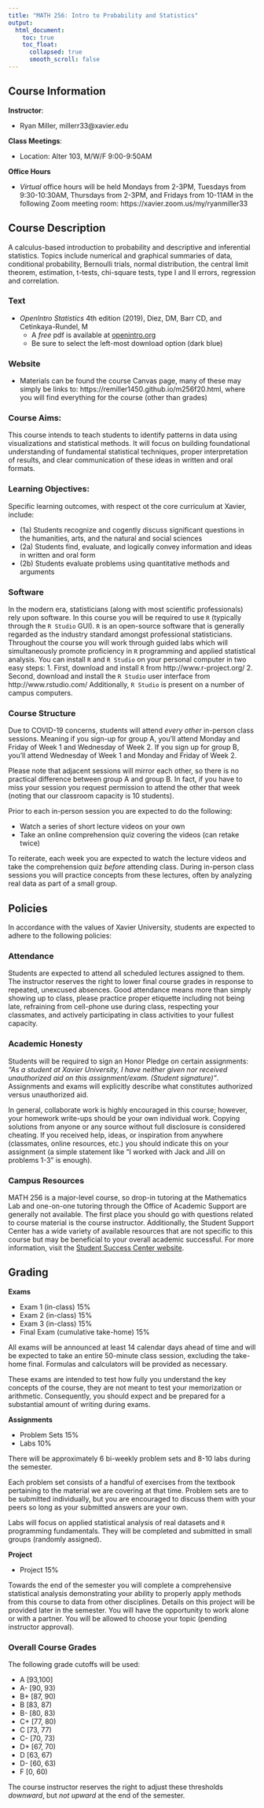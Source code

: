 ```yaml
---
title: "MATH 256: Intro to Probability and Statistics"
output:
  html_document:
    toc: true
    toc_float:
      collapsed: true
      smooth_scroll: false
---
```


## Course Information

**Instructor**:

- Ryan Miller, millerr33\@xavier.edu 

**Class Meetings**: 

- Location: Alter 103, M/W/F 9:00-9:50AM

**Office Hours**

- *Virtual* office hours will be held Mondays from 2-3PM, Tuesdays from 9:30-10:30AM, Thursdays from 2-3PM, and Fridays from 10-11AM in the following Zoom meeting room: https://xavier.zoom.us/my/ryanmiller33

## Course Description

A calculus-based introduction to probability and descriptive and inferential statistics. Topics include numerical and graphical summaries of data, conditional probability, Bernoulli trials, normal distribution, the central limit theorem, estimation, t-tests, chi-square tests, type I and II errors, regression and correlation.

### Text

- *OpenIntro Statistics* 4th edition (2019), Diez, DM, Barr CD, and Cetinkaya-Rundel, M
    - A *free* pdf is available at [openintro.org](https://www.openintro.org/)
    - Be sure to select the left-most download option (dark blue)
    
### Website

- Materials can be found the course Canvas page, many of these may simply be links to: https://remiller1450.github.io/m256f20.html, where you will find everything for the course (other than grades)

### Course Aims:

This course intends to teach students to identify patterns in data using visualizations and statistical methods.  It will focus on building foundational understanding of fundamental statistical techniques, proper interpretation of results, and clear communication of these ideas in written and oral formats.

### Learning Objectives:

Specific learning outcomes, with respect ot the core curriculum at Xavier, include:

- (1a) Students recognize and cogently discuss significant questions in the humanities, arts, and
the natural and social sciences
- (2a) Students find, evaluate, and logically convey information and ideas in written and oral
form
- (2b) Students evaluate problems using quantitative methods and arguments

### Software

In the modern era, statisticians (along with most scientific professionals) rely upon software. In this course you will be required to use `R` (typically through the `R Studio` GUI).  `R` is an open-source software that is generally regarded as the industry standard amongst professional statisticians.  Throughout the course you will work through guided labs which will simultaneously promote proficiency in `R` programming and applied statistical analysis.
You can install `R` and `R Studio` on your personal computer in two easy steps:
1.	First, download and install `R` from http://www.r-project.org/
2.	Second, download and install the `R Studio` user interface from http://www.rstudio.com/ 
Additionally, `R Studio` is present on a number of campus computers.

### Course Structure

Due to COVID-19 concerns, students will attend *every other* in-person class sessions.  Meaning if you sign-up for group A, you'll attend Monday and Friday of Week 1 and Wednesday of Week 2.  If you sign up for group B, you'll attend Wednesday of Week 1 and Monday and Friday of Week 2.  

Please note that adjacent sessions will mirror each other, so there is no practical difference between group A and group B.  In fact, if you have to miss your session you request permission to attend the other that week (noting that our classroom capacity is 10 students).

Prior to each in-person session you are expected to do the following:

- Watch a series of short lecture videos on your own
- Take an online comprehension quiz covering the videos (can retake twice)

To reiterate, each week you are expected to watch the lecture videos and take the comprehension quiz *before* attending class.  During in-person class sessions you will practice concepts from these lectures, often by analyzing real data as part of a small group.

## Policies

In accordance with the values of Xavier University, students are expected to adhere to the following policies:

### Attendance

Students are expected to attend all scheduled lectures assigned to them.  The instructor reserves the right to lower final course grades in response to repeated, unexcused absences.  Good attendance means more than simply showing up to class, please practice proper etiquette including not being late, refraining from cell-phone use during class, respecting your classmates, and actively participating in class activities to your fullest capacity.

### Academic Honesty

Students will be required to sign an Honor Pledge on certain assignments: *"As a student at Xavier University, I have neither given nor received unauthorized aid on this assignment/exam. (Student signature)"*.  Assignments and exams will explicitly describe what constitutes authorized versus unauthorized aid.

In general, collaborate work is highly encouraged in this course; however, your homework write-ups should be your own individual work.  Copying solutions from anyone or any source without full disclosure is considered cheating.  If you received help, ideas, or inspiration from anywhere (classmates, online resources, etc.) you should indicate this on your assignment (a simple statement like "I worked with Jack and Jill on problems 1-3" is enough).

### Campus Resources

MATH 256 is a major-level course, so drop-in tutoring at the Mathematics Lab and one-on-one tutoring through the Office of Academic Support are generally not available.  The first place you should go with questions related to course material is the course instructor.  Additionally, the Student Support Center has a wide variety of available resources that are not specific to this course but may be beneficial to your overall academic successful.  For more information, visit the [Student Success Center website](https://www.xavier.edu/success/success-coaching/index).


## Grading

**Exams**

- Exam 1 (in-class) 15%
- Exam 2 (in-class) 15%
- Exam 3 (in-class) 15%
- Final Exam (cumulative take-home) 15%

All exams will be announced at least 14 calendar days ahead of time and will be expected to take an entire 50-minute class session, excluding the take-home final.  Formulas and calculators will be provided as necessary. 

These exams are intended to test how fully you understand the key concepts of the course, they are not meant to test your memorization or arithmetic.  Consequently, you should expect and be prepared for a substantial amount of writing during exams.

**Assignments**

- Problem Sets 15%
- Labs 10%

There will be approximately 6 bi-weekly problem sets and 8-10 labs during the semester.

Each problem set consists of a handful of exercises from the textbook pertaining to the material we are covering at that time.  Problem sets are to be submitted individually, but you are encouraged to discuss them with your peers so long as your submitted answers are your own. 

Labs will focus on applied statistical analysis of real datasets and `R` programming fundamentals.  They will be completed and submitted in small groups (randomly assigned).

**Project**

- Project 15%

Towards the end of the semester you will complete a comprehensive statistical analysis demonstrating your ability to properly apply methods from this course to data from other disciplines.  Details on this project will be provided later in the semester.  You will have the opportunity to work alone or with a partner. You will be allowed to choose your topic (pending instructor approval).

### Overall Course Grades

The following grade cutoffs will be used:

- A [93,100]
- A- [90, 93)
- B+ [87, 90)
- B [83, 87)
- B- [80, 83)
- C+ [77, 80)
- C [73, 77)
- C- [70, 73)
- D+ [67, 70)
- D [63, 67)
- D- [60, 63)
- F [0, 60)

The course instructor reserves the right to adjust these thresholds *downward*, but *not upward* at the end of the semester.  
